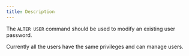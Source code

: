 ```yaml
---
title: Description
---
```


The `ALTER USER` command should be used to modify an existing user password.

Currently all the users have the same privileges and can manage users.
